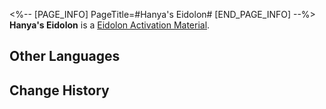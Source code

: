 <%-- [PAGE_INFO]
PageTitle=#Hanya's Eidolon#
[END_PAGE_INFO] --%>
{{Item Infobox
|id          = 11215
|image       = Item Hanya's Eidolon.png
|type        = Eidolon Activation Material
|invCategory = 
|rarity      = 4
|effect      = Material for raising Hanya's Eidolon Level.
|description = 
}}
'''Hanya's Eidolon''' is a [[Eidolon Activation Material]].

==Other Languages==
{{Other Languages
|en   = Hanya's Eidolon
|zhs  = 【寒鸦】的星魂
|zht  = 【寒鴉】的星魂
|ja   = 「寒鴉」の星魂
|ko   = [한아]의 성혼
|es   = Eidolon de Hanya
|fr   = Eidolon de Hanya
|ru   = Эйдолон Ханья
|th   = Eidolon ของ Hanya
|vi   = Tinh Hồn Hanya
|de   = Hanyas Eidolon
|id   = Hanya's Eidolon
|pt   = Eidolon de Hanya
}}

==Change History==
{{Change History|1.5}}